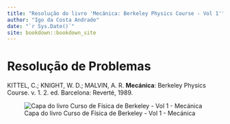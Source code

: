 ```yaml
--- 
title: "Resolução do livro 'Mecánica: Berkeley Physics Course - Vol 1'"
author: "Igo da Costa Andrade"
date: "`r Sys.Date()`"
site: bookdown::bookdown_site
---
```


# Resolução de Problemas {-}

  KITTEL, C.; KNIGHT, W. D.; MALVIN, A. R. **Mecánica**: Berkeley Physics Course. v. 1. 2. ed. Barcelona: Reverté, 1989.
      
![Capa do livro Curso de Física de Berkeley - Vol 1 - Mecánica](img/berkeley_vol_1_cover.png)

